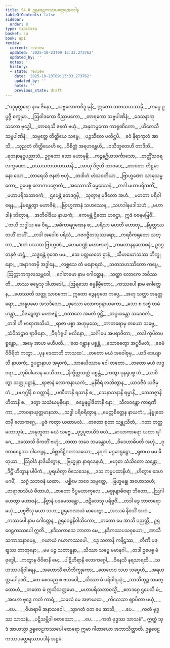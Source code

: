 ```yaml
---
title: 54.8 ဥရုဝေဠကဿပတ္ထေရအပဒါန
tableOfContents: false
sidebar:
  order: 8
type: tipitaka
basket: su
book: ap1
review:
  current: review
  updated: '2025-10-23T09:13:33.273762'
  updated_by: ''
  notes: ''
  history:
  - state: review
    date: '2025-10-23T09:13:33.273762'
    updated_by: ''
    notes: ''
    previous_state: draft
---
```



<ReviewStatus review={frontmatter.review} showDetails={true} />

<HypothesisAnnotation frontmatter={frontmatter} />

<DynamicBreadcrumb />

<Division number="251" book="ap1" e="ch" v="20" p="417">

<Paragraph number="7212" type="verses" book="ap1">
_“ပဒုမုတ္တရော နာမ ဇိနော,_  
_သဗ္ဗလောကဝိဒူ မုနိ;_  
ဣတော သတသဟဿမှိ,_  
_ကပ္ပေ ဥပ္ပဇ္ဇိ စက္ခုမာ._  

</Paragraph>

</Division>
<Division number="252" book="ap1" e="ch" v="20" p="417">

<Paragraph number="7213" type="verses" book="ap1">
_ဩဝါဒကော ဝိညာပကော,_  
_တာရကော သဗ္ဗပါဏိနံ;_  
_ဒေသနာကုသလော ဗုဒ္ဓေါ,_  
_တာရေသိ ဇနတံ ဗဟုံ._  

</Paragraph>

</Division>
<Division number="253" book="ap1" e="ch" v="20" p="418">

<Paragraph number="7214" type="verses" book="ap1">
_အနုကမ္ပကော ကာရုဏိကော,_  
_ဟိတေသီ သဗ္ဗပါဏိနံ;_  
_သမ္ပတ္တေ တိတ္ထိယေ သဗ္ဗေ,_  
_ပဉ္စသီလေ ပတိဋ္ဌပိ._  

</Paragraph>

</Division>
<Division number="254" book="ap1" e="ch" v="20" p="418">

<Paragraph number="7215" type="verses" book="ap1">
_ဧဝံ နိရာကုလံ အာသိ,_  
_သုညတံ တိတ္ထိယေဟိ စ;_  
_ဝိစိတ္တံ အရဟန္တေဟိ,_  
_ဝသီဘူတေဟိ တာဒိဘိ._  

</Paragraph>

</Division>
<Division number="255" book="ap1" e="ch" v="20" p="418">

<Paragraph number="7216" type="verses" book="ap1">
_ရတနာနဋ္ဌပညာသံ,_  
ဥဂ္ဂတော သော မဟာမုနိ;_  
_ကဉ္စနဂ္ဃိယသင်္ကာသော,_  
_ဗာတ္တိံသဝရလက္ခဏော._  

</Paragraph>

</Division>
<Division number="256" book="ap1" e="ch" v="20" p="418">

<Paragraph number="7217" type="verses" book="ap1">
_ဝဿသတသဟဿာနိ,_  
_အာယု ဝိဇ္ဇတိ တာဝဒေ;_  
_တာဝတာ တိဋ္ဌမာနော သော,_  
_တာရေသိ ဇနတံ ဗဟုံ._  

</Paragraph>

</Division>
<Division number="257" book="ap1" e="ch" v="20" p="418">

<Paragraph number="7218" type="verses" book="ap1">
_တဒါဟံ ဟံသဝတိယာ,_  
_ဗြာဟ္မဏော သာဓုသမ္မတော;_  
ဥပေစ္စ လောကပဇ္ဇောတံ,_  
_အဿောသိံ ဓမ္မဒေသနံ._  

</Paragraph>

</Division>
<Division number="258" book="ap1" e="ch" v="20" p="418">

<Paragraph number="7219" type="verses" book="ap1">
_တဒါ မဟာပရိသတိံ,_  
_မဟာပရိသသာဝကံ;_  
_ဌပေန္တံ ဧတဒဂ္ဂမှိ,_  
_သုတွာန မုဒိတော အဟံ._  

</Paragraph>

</Division>
<Division number="259" book="ap1" e="ch" v="20" p="418">

<Paragraph number="7220" type="verses" book="ap1">
_မဟတာ ပရိဝါရေန,_  
_နိမန္တေတွာ မဟာဇိနံ;_  
_ဗြာဟ္မဏာနံ သဟဿေန,_  
_သဟဒါနမဒါသဟံ._  

</Paragraph>

</Division>
<Division number="260" book="ap1" e="ch" v="20" p="418">

<Paragraph number="7221" type="verses" book="ap1">
_မဟာဒါနံ ဒဒိတွာန,_  
_အဘိဝါဒိယ နာယကံ;_  
_ဧကမန္တံ ဌိတော ဟဋ္ဌော,_  
ဣဒံ ဝစနမဗြဝိံ._  

</Paragraph>

</Division>
<Division number="261" book="ap1" e="ch" v="20" p="418">

<Paragraph number="7222" type="verses" book="ap1">
_‘တယိ သဒ္ဓါယ မေ ဝီရ,_  
_အဓိကာရဂုဏေန စ;_  
_ပရိသာ မဟတီ ဟောတု,_  
_နိဗ္ဗတ္တဿ တဟိံ တဟိံ’._  

</Paragraph>

</Division>
<Division number="262" book="ap1" e="ch" v="20" p="418">

<Paragraph number="7223" type="verses" book="ap1">
_တဒါ အဝေါစ ပရိသံ,_  
_ဂဇဂဇ္ဇိတသုဿရော;_  
_ကရဝီကရုတော သတ္ထာ,_  
_‘ဧတံ ပဿထ ဗြာဟ္မဏံ._  

</Paragraph>

</Division>
<Division number="263" book="ap1" e="ch" v="20" p="418">

<Paragraph number="7224" type="verses" book="ap1">
_ဟေမဝဏ္ဏံ မဟာဗာဟုံ,_  
_ကမလာနနလောစနံ;_  
ဥဒဂ္ဂတနုဇံ ဟဋ္ဌံ,_  
_သဒ္ဓဝန္တံ ဂုဏေ မမ._  

</Paragraph>

</Division>
<Division number="264" book="ap1" e="ch" v="20" p="418">

<Paragraph number="7225" type="verses" book="ap1">
_ဧသ ပတ္ထယတေ ဌာနံ,_  
_သီဟဃောသဿ ဘိက္ခုနော;_  
_အနာဂတမှိ အဒ္ဓါနေ,_  
_လစ္ဆသေ တံ မနောရထံ._  

</Paragraph>

</Division>
<Division number="265" book="ap1" e="ch" v="20" p="418">

<Paragraph number="7226" type="verses" book="ap1">
_သတသဟဿိတော ကပ္ပေ,_  
_ဩက္ကာကကုလသမ္ဘဝေါ;_  
_ဂေါတမော နာမ ဂေါတ္တေန,_  
_သတ္ထာ လောကေ ဘဝိဿတိ._  

</Paragraph>

</Division>
<Division number="266" book="ap1" e="ch" v="20" p="418">

<Paragraph number="7227" type="verses" book="ap1">
_တဿ ဓမ္မေသု ဒါယာဒေါ,_  
_ဩရသော ဓမ္မနိမ္မိတော;_  
_ကဿပေါ နာမ ဂေါတ္တေန,_  
_ဟေဿတိ သတ္ထု သာဝကော’._  

</Paragraph>

</Division>
<Division number="267" book="ap1" e="ch" v="20" p="419">

<Paragraph number="7228" type="verses" book="ap1">
ဣတော ဒွေနဝုတေ ကပ္ပေ,_  
_အဟု သတ္ထာ အနုတ္တရော;_  
_အနူပမော အသဒိသော,_  
_ဖုဿော လောကဂ္ဂနာယကော._  

</Paragraph>

</Division>
<Division number="268" book="ap1" e="ch" v="20" p="419">

<Paragraph number="7229" type="verses" book="ap1">
_သော စ သဗ္ဗံ တမံ ဟန္တွာ,_  
_ဝိဇဋေတွာ မဟာဇဋံ;_  
_ဝဿတေ အမတံ ဝုဋ္ဌိံ,_  
_တပ္ပယန္တော သဒေဝကံ._  

</Paragraph>

</Division>
<Division number="269" book="ap1" e="ch" v="20" p="419">

<Paragraph number="7230" type="verses" book="ap1">
_တဒါ ဟိ ဗာရာဏသိယံ,_  
_ရာဇာ ပစ္စာ အဟုမှသေ;_  
_ဘာတရောမှ တယော သဗ္ဗေ,_  
_သံဝိသဋ္ဌာဝ ရာဇိနော._  

</Paragraph>

</Division>
<Division number="270" book="ap1" e="ch" v="20" p="419">

<Paragraph number="7231" type="verses" book="ap1">
_ဝီရင်္ဂရူပါ ဗလိနော,_  
_သင်္ဂါမေ အပရာဇိတာ;_  
_တဒါ ကုပိတပစ္စန္တော,_  
_အမှေ အာဟ မဟီပတိ._  

</Paragraph>

</Division>
<Division number="271" book="ap1" e="ch" v="20" p="419">

<Paragraph number="7232" type="verses" book="ap1">
_‘ဧထ ဂန္တွာန ပစ္စန္တံ,_  
_သောဓေတွာ အဋ္ဋဝီဗလံ;_  
_ခေမံ ဝိဇိရိတံ ကတွာ,_  
_ပုန ဒေထာတိ ဘာသထ’._  

</Paragraph>

</Division>
<Division number="272" book="ap1" e="ch" v="20" p="419">

<Paragraph number="7233" type="verses" book="ap1">
_တတော မယံ အဝေါစုမှ,_  
_ယဒိ ဒေယျာသိ နာယကံ;_  
ဥပဋ္ဌာနာယ အမှာကံ,_  
_သာဓယိဿာမ ဝေါ တတော._  

</Paragraph>

</Division>
<Division number="273" book="ap1" e="ch" v="20" p="419">

<Paragraph number="7234" type="verses" book="ap1">
_တတော မယံ လဒ္ဓဝရာ,_  
_ဘူမိပါလေန ပေသိတာ;_  
_နိက္ခိတ္တသတ္ထံ ပစ္စန္တံ,_  
_ကတွာ ပုနရုပစ္စ တံ._  

</Paragraph>

</Division>
<Division number="274" book="ap1" e="ch" v="20" p="419">

<Paragraph number="7235" type="verses" book="ap1">
_ယာစိတွာ သတ္ထုပဋ္ဌာနံ,_  
_ရာဇာနံ လောကနာယကံ;_  
_မုနိဝီရံ လဘိတွာန,_  
_ယာဝဇီဝံ ယဇိမှ တံ._  

</Paragraph>

</Division>
<Division number="275" book="ap1" e="ch" v="20" p="419">

<Paragraph number="7236" type="verses" book="ap1">
_မဟဂ္ဃါနိ စ ဝတ္ထာနိ,_  
_ပဏီတာနိ ရသာနိ စ;_  
_သေနာသနာနိ ရမ္မာနိ,_  
_ဘေသဇ္ဇာနိ ဟိတာနိ စ._  

</Paragraph>

</Division>
<Division number="276" book="ap1" e="ch" v="20" p="419">

<Paragraph number="7237" type="verses" book="ap1">
_ဒတွာ သသံဃမုနိနော,_  
_ဓမ္မေနုပ္ပါဒိတာနိ နော;_  
_သီလဝန္တော ကာရုဏိကာ,_  
_ဘာဝနာယုတ္တမာနသာ._  

</Paragraph>

</Division>
<Division number="277" book="ap1" e="ch" v="20" p="419">

<Paragraph number="7238" type="verses" book="ap1">
_သဒ္ဓါ ပရိစရိတွာန,_  
_မေတ္တစိတ္တေန နာယကံ;_  
_နိဗ္ဗုတေ တမှိ လောကဂ္ဂေ,_  
_ပူဇံ ကတွာ ယထာဗလံ._  

</Paragraph>

</Division>
<Division number="278" book="ap1" e="ch" v="20" p="420">

<Paragraph number="7239" type="verses" book="ap1">
_တတော စုတာ သန္တုသိတံ,_  
_ဂတာ တတ္ထ မဟာသုခံ;_  
_အနုဘူတာ မယံ သဗ္ဗေ,_  
_ဗုဒ္ဓပူဇာယိဒံ ဖလံ._  

</Paragraph>

</Division>
<Division number="279" book="ap1" e="ch" v="20" p="420">

<Paragraph number="7240" type="verses" book="ap1">
_မာယာကာရော ယထာ ရင်္ဂေ,_  
_ဒဿေသိ ဝိကတိံ ဗဟုံ;_  
_တထာ ဘဝေ ဘမန္တောဟံ,_  
_ဝိဒေဟာဓိပတီ အဟုံ._  

</Paragraph>

</Division>
<Division number="280" book="ap1" e="ch" v="20" p="420">

<Paragraph number="7241" type="verses" book="ap1">
_ဂုဏာစေဠဿ ဝါကျေန,_  
_မိစ္ဆာဒိဋ္ဌိဂတာသယော;_  
_နရကံ မဂ္ဂမာရူဠှော,_  
_ရုစာယ မမ ဓီတုယာ._  

</Paragraph>

</Division>
<Division number="281" book="ap1" e="ch" v="20" p="420">

<Paragraph number="7242" type="verses" book="ap1">
_ဩဝါဒံ နာဒိယိတွာန,_  
_ဗြဟ္မုနာ နာရဒေနဟံ;_  
_ဗဟုဓာ သံသိတော သန္တော,_  
_ဒိဋ္ဌိံ ဟိတွာန ပါပိကံ._  

</Paragraph>

</Division>
<Division number="282" book="ap1" e="ch" v="20" p="420">

<Paragraph number="7243" type="verses" book="ap1">
_ပူရယိတွာ ဝိသေသေန,_  
_ဒသ ကမ္မပထာနိဟံ;_  
_ဟိတွာန ဒေဟမဂမိံ,_  
_သဂ္ဂံ သဘဝနံ ယထာ._  

</Paragraph>

</Division>
<Division number="283" book="ap1" e="ch" v="20" p="420">

<Paragraph number="7244" type="verses" book="ap1">
_ပစ္ဆိမေ ဘဝေ သမ္ပတ္တေ,_  
_ဗြဟ္မဗန္ဓု အဟောသဟံ;_  
_ဗာရာဏသိယံ ဖီတာယံ,_  
_ဇာတော ဝိပ္ပမဟာကုလေ._  

</Paragraph>

</Division>
<Division number="284" book="ap1" e="ch" v="20" p="420">

<Paragraph number="7245" type="verses" book="ap1">
_မစ္စုဗျာဓိဇရာ ဘီတော,_  
_ဩဂါဟေတွာ မဟာဝနံ;_  
_နိဗ္ဗာနံ ပဒမေသန္တော,_  
_ဇဋိလေသု ပရိဗ္ဗဇိံ._  

</Paragraph>

</Division>
<Division number="285" book="ap1" e="ch" v="20" p="420">

<Paragraph number="7246" type="verses" book="ap1">
_တဒါ ဒွေ ဘာတရော မယှံ,_  
_ပဗ္ဗဇိံသု မယာ သဟ;_  
ဥရုဝေလာယံ မာပေတွာ,_  
_အဿမံ နိဝသိံ အဟံ._  

</Paragraph>

</Division>
<Division number="286" book="ap1" e="ch" v="20" p="420">

<Paragraph number="7247" book="ap1">
_ကဿပေါ နာမ ဂေါတ္တေန,_  
ဥရုဝေဠနိဝါသိကော;_  
_တတော မေ အာသိ ပညတ္တိ,_  
ဥရုဝေဠကဿပေါ ဣတိ._  

</Paragraph>

</Division>
<Division number="287" book="ap1" e="ch" v="20" p="420">

<Paragraph number="7248" type="verses" book="ap1">
_နဒီသကာသေ ဘာတာ မေ,_  
_နဒီကဿပသဝှယော;_  
_အာသီ သကာသနာမေန,_  
_ဂယာယံ ဂယာကဿပေါ._  

</Paragraph>

</Division>
<Division number="288" book="ap1" e="ch" v="20" p="420">

<Paragraph number="7249" type="verses" book="ap1">
_ဒွေ သတာနိ ကနိဋ္ဌဿ,_  
_တီဏိ မဇ္ဈဿ ဘာတုနော;_  
_မမ ပဉ္စ သတာနူနာ,_  
_သိဿာ သဗ္ဗေ မမာနုဂါ._  

</Paragraph>

</Division>
<Division number="289" book="ap1" e="ch" v="20" p="421">

<Paragraph number="7250" type="verses" book="ap1">
_တဒါ ဥပေစ္စ မံ ဗုဒ္ဓေါ,_  
_ကတွာန ဝိဝိဓာနိ မေ;_  
_ပါဋိဟီရာနိ လောကဂ္ဂေါ,_  
_ဝိနေသိ နရသာရထိ._  

</Paragraph>

</Division>
<Division number="290" book="ap1" e="ch" v="20" p="421">

<Paragraph number="7251" type="verses" book="ap1">
_သဟဿပရိဝါရေန,_  
_အဟောသိံ ဧဟိဘိက္ခုကော;_  
_တေဟေဝ သဟ သဗ္ဗေဟိ,_  
_အရဟတ္တမပါပုဏိံ._  

</Paragraph>

</Division>
<Division number="291" book="ap1" e="ch" v="20" p="421">

<Paragraph number="7252" type="verses" book="ap1">
_တေ စေဝညေ စ ဗဟဝေါ,_  
_သိဿာ မံ ပရိဝါရယုံ;_  
_သာသိတုဉ္စ သမတ္ထောဟံ,_  
_တတော မံ ဣသိသတ္တမော._  

</Paragraph>

</Division>
<Division number="292" book="ap1" e="ch" v="20" p="421">

<Paragraph number="7253" type="verses" book="ap1">
_မဟာပရိသဘာဝသ္မိံ,_  
_ဧတဒဂ္ဂေ ဌပေသိ မံ;_  
_အဟော ဗုဒ္ဓေ ကတံ ကာရံ,_  
_သဖလံ မေ အဇာယထ._  

</Paragraph>

</Division>
<Division number="293" book="ap1" e="ch" v="20" p="421">

<Paragraph number="7254" type="verses" book="ap1">
_ကိလေသာ ဈာပိတာ မယှံ,_  
_ …ပေ… _  
_ဝိဟရာမိ အနာသဝေါ._  

</Paragraph>

</Division>
<Division number="294" book="ap1" e="ch" v="20" p="421">

<Paragraph number="7255" type="verses" book="ap1">
_သွာဂတံ ဝတ မေ အာသိ,_  
_ …ပေ… _  
_ကတံ ဗုဒ္ဓဿ သာသနံ._  

</Paragraph>

</Division>
<Division number="295" book="ap1" e="ch" v="20" p="421">

<Paragraph number="7256" type="verses" book="ap1">
_ပဋိသမ္ဘိဒါ စတဿော,_  
_ …ပေ… _  
_ကတံ ဗုဒ္ဓဿ သာသနံ”._  

</Paragraph>

<Paragraph number="7257" book="ap1">
ဣတ္ထံ သုဒံ အာယသ္မာ ဥရုဝေဠကဿပေါ ထေရော ဣမာ ဂါထာယော အဘာသိတ္ထာတိ.

</Paragraph>
</Division>

<Paragraph number="7258" type="center" book="ap1">
ဥရုဝေဠကဿပတ္ထေရဿာပဒါနံ အဋ္ဌမံ.
</Paragraph>